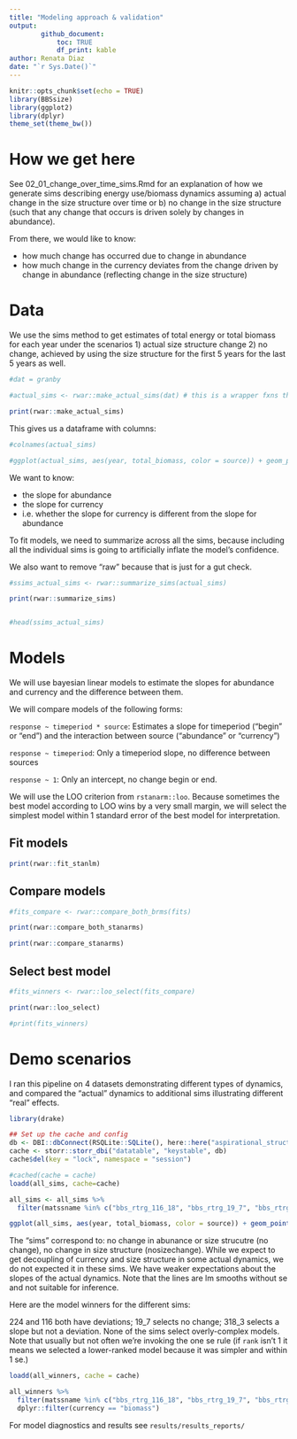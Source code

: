```yaml
---
title: "Modeling approach & validation"
output: 
        github_document:
            toc: TRUE
            df_print: kable
author: Renata Diaz
date: "`r Sys.Date()`"
---
```


```r
knitr::opts_chunk$set(echo = TRUE)
library(BBSsize)
library(ggplot2)
library(dplyr)
theme_set(theme_bw())
```

# How we get here

See 02_01_change_over_time_sims.Rmd for an explanation of how we generate sims describing energy use/biomass dynamics assuming a) actual change in the size structure over time or b) no change in the size structure (such that any change that occurs is driven solely by changes in abundance).

From there, we would like to know:

- how much change has occurred due to change in abundance
- how much change in the currency deviates from the change driven by change in abundance (reflecting change in the size structure)


# Data 

We use the sims method to get estimates of total energy or total biomass for each year under the scenarios 1) actual size structure change 2) no change, achieved by using the size structure for the first 5 years for the last 5 years as well. 

```r
#dat = granby

#actual_sims <- rwar::make_actual_sims(dat) # this is a wrapper fxns that draws 100 sims

print(rwar::make_actual_sims)

```

This gives us a dataframe with columns:

```r

#colnames(actual_sims)

```

```r

#ggplot(actual_sims, aes(year, total_biomass, color = source)) + geom_point() + geom_smooth(method = "lm", se = F)

```

We want to know:

- the slope for abundance
- the slope for currency
- i.e. whether the slope for currency is different from the slope for abundance

To fit models, we need to summarize across all the sims, because including all the individual sims is going to artificially inflate the model's confidence. 

We also want to remove "raw" because that is just for a gut check.

```r

#ssims_actual_sims <- rwar::summarize_sims(actual_sims)

print(rwar::summarize_sims)


#head(ssims_actual_sims)

```

# Models

We will use bayesian linear models to estimate the slopes for abundance and currency and the difference between them.

We will compare models of the following forms:

`response ~ timeperiod * source`: Estimates a slope for timeperiod ("begin" or "end") and the interaction between source ("abundance" or "currency")

`response ~ timeperiod`: Only a timeperiod slope, no difference between sources

`response ~ 1`: Only an intercept, no change begin or end.

We will use the LOO criterion from `rstanarm::loo`. Because sometimes the best model according to LOO wins by a very small margin, we will select the simplest model within 1 standard error of the best model for interpretation. 

## Fit models

```r

print(rwar::fit_stanlm)

```

## Compare models

```r

#fits_compare <- rwar::compare_both_brms(fits)

print(rwar::compare_both_stanarms)

print(rwar::compare_stanarms)

```

## Select best model

```r

#fits_winners <- rwar::loo_select(fits_compare)

print(rwar::loo_select)

#print(fits_winners)
```

# Demo scenarios

I ran this pipeline on 4 datasets demonstrating different types of dynamics, and compared the "actual" dynamics to additional sims illustrating different "real" effects.

```r
library(drake)

## Set up the cache and config
db <- DBI::dbConnect(RSQLite::SQLite(), here::here("aspirational_structure", "drake_caches", "sim_means-cache-unlocked.sqlite"))
cache <- storr::storr_dbi("datatable", "keystable", db)
cache$del(key = "lock", namespace = "session")

#cached(cache = cache)
loadd(all_sims, cache=cache)

all_sims <- all_sims %>%
  filter(matssname %in% c("bbs_rtrg_116_18", "bbs_rtrg_19_7", "bbs_rtrg_224_3", "bbs_rtrg_318_3"))

```

```r
ggplot(all_sims, aes(year, total_biomass, color = source)) + geom_point() + geom_smooth(method = "lm", se = F, size = .3) + facet_wrap(vars(matssname, simtype), scales = "free", ncol = 3) + theme(legend.position = "bottom")

```

The "sims" correspond to: no change in abunance or size strucutre (no change), no change in size structure (nosizechange). While we expect to get decoupling of currency and size structure in some actual dynamics, we do not expected it in these sims. We have weaker expectations about the slopes of the actual dynamics. Note that the lines are lm smooths without se and not suitable for inference. 

Here are the model winners for the different sims:


224 and 116 both have deviations; 19_7 selects no change; 318_3 selects a slope but not a deviation. None of the sims select overly-complex models. Note that usually but not often we're invoking the one se rule (if `rank` isn't 1 it means we selected a lower-ranked model because it was simpler and within 1 se.)

```r
loadd(all_winners, cache = cache)

all_winners %>%
  filter(matssname %in% c("bbs_rtrg_116_18", "bbs_rtrg_19_7", "bbs_rtrg_224_3", "bbs_rtrg_318_3")) %>%
  dplyr::filter(currency == "biomass")
```

For model diagnostics and results see `results/results_reports/`
